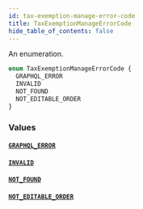 ```yaml
---
id: tax-exemption-manage-error-code
title: TaxExemptionManageErrorCode
hide_table_of_contents: false
---
```


An enumeration.

```graphql
enum TaxExemptionManageErrorCode {
  GRAPHQL_ERROR
  INVALID
  NOT_FOUND
  NOT_EDITABLE_ORDER
}
```

### Values

#### [`GRAPHQL_ERROR`](#)

#### [`INVALID`](#)

#### [`NOT_FOUND`](#)

#### [`NOT_EDITABLE_ORDER`](#)
